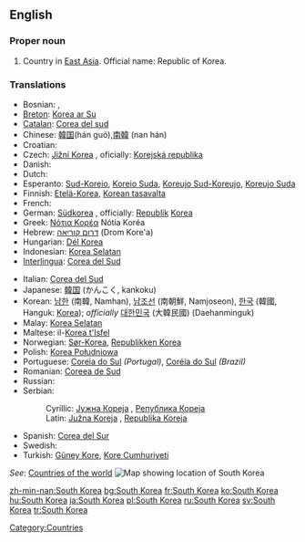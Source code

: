 ==English==
{{wikipedia}}

===Proper noun===
{{en-proper noun|sg=[[South]] [[Korea]]}}

# Country in [[East Asia]]. Official name: Republic of Korea.

===Translations===
{{rfc-level|Translations at L3+ (AutoFormat would have corrected level of Translations)}}
{{top}}
* Bosnian: {{t-|bs|Južna Koreja|f}}, {{t-|bs|Republika Koreja|f}}
*[[Breton]]: [[Korea ar Su]]
*[[Catalan]]: [[Corea del sud]] {{f}}
*Chinese: [[韓国]](hán guó),[[南韓]] (nan hán)
*Croatian: {{t-|hr|Južna Koreja|f}}
*Czech: [[Jižní Korea]] {{f}}, oficially: [[Korejská republika]] {{f}}
* Danish: {{t-|da|Sydkorea}}
* Dutch: {{t+|nl|Zuid-Korea}}
*Esperanto: [[Sud-Koreio]], [[Koreio Suda]], [[Koreujo Sud-Koreujo]], [[Koreujo Suda]]
*Finnish: [[Etelä-Korea]], [[Korean tasavalta]]
* French: {{t+|fr|Corée du Sud|f}}
*German: [[Südkorea]] {{n}}, officially: [[Republik]] [[Korea]] {{f}}
*Greek: [[Νότια Κορέα]] Nótia Koréa {{f}}
*Hebrew: [[דרום קוריאה]] (Drom Kore'a)
*Hungarian: [[Dél Korea]]
*Indonesian: [[Korea Selatan]]
*[[Interlingua]]: [[Corea del Sud]]
{{mid}}
*Italian: [[Corea del Sud]]
*Japanese: [[韓国]] (かんこく, kankoku)
*Korean: [[남한]] (南韓, Namhan), [[남조선]] (南朝鮮, Namjoseon), [[한국]] (韓國, Hanguk: [[Korea]]); ''officially'' [[대한민국]] (大韓民國) (Daehanminguk)
*Malay: [[Korea Selatan]]
*Maltese: il-[[Korea t'Isfel]]
*Norwegian: [[Sør-Korea]], [[Republikken Korea]]
*Polish: [[Korea Południowa]]
*Portuguese: [[Coreia do Sul]] ''(Portugal)'', [[Coréia do Sul]] ''(Brazil)''
*Romanian: [[Coreea de Sud]] {{f}}
* Russian: {{t-|ru|Южная Корея|sc=Cyrl}}
*Serbian:
*:Cyrillic: [[Јужна Кореја]] {{f}}, [[Република Кореја]] {{f}}
*:Latin: [[Južna Koreja]] {{f}}, [[Republika Koreja]] {{f}}
*Spanish: [[Corea del Sur]]
* Swedish: {{t+|sv|Sydkorea}}
*Turkish: [[Güney Kore]], [[Kore Cumhuriyeti]]
{{bottom}}

''See'': [[Appendix:Countries of the world|Countries of the world]]
[[Image:LocationSouthKorea.png|thumb|Map showing location of South Korea]]

[[Category:Countries]]

[[zh-min-nan:South Korea]]
[[bg:South Korea]]
[[fr:South Korea]]
[[ko:South Korea]]
[[hu:South Korea]]
[[ja:South Korea]]
[[pl:South Korea]]
[[ru:South Korea]]
[[sv:South Korea]]
[[tr:South Korea]]